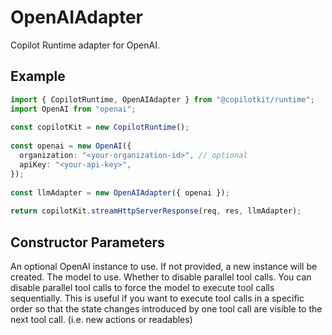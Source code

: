 


# OpenAIAdapter

Copilot Runtime adapter for OpenAI.
 
## Example
 
```ts
import { CopilotRuntime, OpenAIAdapter } from "@copilotkit/runtime";
import OpenAI from "openai";
 
const copilotKit = new CopilotRuntime();
 
const openai = new OpenAI({
  organization: "<your-organization-id>", // optional
  apiKey: "<your-api-key>",
});
 
const llmAdapter = new OpenAIAdapter({ openai });
 
return copilotKit.streamHttpServerResponse(req, res, llmAdapter);
```

## Constructor Parameters

<PropertyReference name="openai" type="OpenAI"  > 
An optional OpenAI instance to use.  If not provided, a new instance will be
  created.
</PropertyReference>

<PropertyReference name="model" type="string"  > 
The model to use.
</PropertyReference>

<PropertyReference name="disableParallelToolCalls" type="boolean"  default="false"> 
Whether to disable parallel tool calls.
  You can disable parallel tool calls to force the model to execute tool calls sequentially.
  This is useful if you want to execute tool calls in a specific order so that the state changes
  introduced by one tool call are visible to the next tool call. (i.e. new actions or readables)
</PropertyReference>

